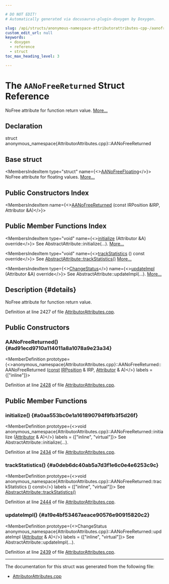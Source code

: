 ```yaml
---

# DO NOT EDIT!
# Automatically generated via docusaurus-plugin-doxygen by Doxygen.

slug: /api/structs/anonymous-namespace-attributorattributes-cpp-/aanofreereturned
custom_edit_url: null
keywords:
  - doxygen
  - reference
  - struct
toc_max_heading_level: 3

---
```





# The `AANoFreeReturned` Struct Reference

<DoxygenPage pluginConfig={pluginConfig}>

NoFree attribute for function return value. <a href="#details">More...</a>

## Declaration

<CodeBlock>struct anonymous_namespace{AttributorAttributes.cpp}::AANoFreeReturned</CodeBlock>

## Base struct

<MembersIndex>

<MembersIndexItem
  type="struct"
  name={<><a href="/docs/api/structs/anonymous-namespace-attributorattributes-cpp-/aanofreefloating">AANoFreeFloating</a></>}>
NoFree attribute for floating values. <a href="/docs/api/structs/anonymous-namespace-attributorattributes-cpp-/aanofreefloating/#details">More...</a>
</MembersIndexItem>

</MembersIndex>

## Public Constructors Index

<MembersIndex>

<MembersIndexItem
  name={<><a href="#ad91ecd9710a114011a8a1078a9e23a34">AANoFreeReturned</a> (const IRPosition &amp;IRP, Attributor &amp;A)</>}>
</MembersIndexItem>

</MembersIndex>

## Public Member Functions Index

<MembersIndex>

<MembersIndexItem
  type="void"
  name={<><a href="#a0aa553bc0e1a161890794f9fb3f5d26f">initialize</a> (Attributor &amp;A) override</>}>
See AbstractAttribute::initialize(...). <a href="#a0aa553bc0e1a161890794f9fb3f5d26f">More...</a>
</MembersIndexItem>

<MembersIndexItem
  type="void"
  name={<><a href="#a0deb6dc40ab5a7d3f1e6c0e4e6253c9c">trackStatistics</a> () const override</>}>
See <a href="/docs/api/structs/llvm/abstractattribute/#add85e4d78cefc67429904d7492aff9a4">AbstractAttribute::trackStatistics()</a> <a href="#a0deb6dc40ab5a7d3f1e6c0e4e6253c9c">More...</a>
</MembersIndexItem>

<MembersIndexItem
  type={<><a href="/docs/api/namespaces/llvm/#acd850975ae5042cacb64a9d0ea4715f3">ChangeStatus</a></>}
  name={<><a href="#a19e4bf53467aeace90576e90915820c2">updateImpl</a> (Attributor &amp;A) override</>}>
See AbstractAttribute::updateImpl(...). <a href="#a19e4bf53467aeace90576e90915820c2">More...</a>
</MembersIndexItem>

</MembersIndex>

## Description {#details}

NoFree attribute for function return value.

Definition at line 2427 of file <a href="/docs/api/files/lib/lib/transforms/lib/transforms/ipo/attributorattributes-cpp">AttributorAttributes.cpp</a>.

<SectionDefinition>

## Public Constructors

### AANoFreeReturned() {#ad91ecd9710a114011a8a1078a9e23a34}

<MemberDefinition
  prototype={<>anonymous&#95;namespace&#123;AttributorAttributes.cpp&#125;::AANoFreeReturned::AANoFreeReturned (<a href="/docs/api/files/lib/lib/target/lib/target/aarch64/aarch64promoteconstant-cpp/#a90f8350fecae261c25be85d38b451bff">const</a> <a href="/docs/api/structs/llvm/irposition">IRPosition</a> &amp; IRP, <a href="/docs/api/structs/llvm/attributor">Attributor</a> &amp; A)</>}
  labels = {["inline"]}>

Definition at line <a href="/docs/api/files/lib/lib/transforms/lib/transforms/ipo/attributorattributes-cpp/#l02428">2428</a> of file <a href="/docs/api/files/lib/lib/transforms/lib/transforms/ipo/attributorattributes-cpp">AttributorAttributes.cpp</a>.
</MemberDefinition>

</SectionDefinition>

<SectionDefinition>

## Public Member Functions

### initialize() {#a0aa553bc0e1a161890794f9fb3f5d26f}

<MemberDefinition
  prototype={<>void anonymous&#95;namespace&#123;AttributorAttributes.cpp&#125;::AANoFreeReturned::initialize (<a href="/docs/api/structs/llvm/attributor">Attributor</a> &amp; A)</>}
  labels = {["inline", "virtual"]}>
See AbstractAttribute::initialize(...).

Definition at line <a href="/docs/api/files/lib/lib/transforms/lib/transforms/ipo/attributorattributes-cpp/#l02434">2434</a> of file <a href="/docs/api/files/lib/lib/transforms/lib/transforms/ipo/attributorattributes-cpp">AttributorAttributes.cpp</a>.
</MemberDefinition>

### trackStatistics() {#a0deb6dc40ab5a7d3f1e6c0e4e6253c9c}

<MemberDefinition
  prototype={<>void anonymous&#95;namespace&#123;AttributorAttributes.cpp&#125;::AANoFreeReturned::trackStatistics () const</>}
  labels = {["inline", "virtual"]}>
See <a href="/docs/api/structs/llvm/abstractattribute/#add85e4d78cefc67429904d7492aff9a4">AbstractAttribute::trackStatistics()</a>

Definition at line <a href="/docs/api/files/lib/lib/transforms/lib/transforms/ipo/attributorattributes-cpp/#l02444">2444</a> of file <a href="/docs/api/files/lib/lib/transforms/lib/transforms/ipo/attributorattributes-cpp">AttributorAttributes.cpp</a>.
</MemberDefinition>

### updateImpl() {#a19e4bf53467aeace90576e90915820c2}

<MemberDefinition
  prototype={<>ChangeStatus anonymous&#95;namespace&#123;AttributorAttributes.cpp&#125;::AANoFreeReturned::updateImpl (<a href="/docs/api/structs/llvm/attributor">Attributor</a> &amp; A)</>}
  labels = {["inline", "virtual"]}>
See AbstractAttribute::updateImpl(...).

Definition at line <a href="/docs/api/files/lib/lib/transforms/lib/transforms/ipo/attributorattributes-cpp/#l02439">2439</a> of file <a href="/docs/api/files/lib/lib/transforms/lib/transforms/ipo/attributorattributes-cpp">AttributorAttributes.cpp</a>.
</MemberDefinition>

</SectionDefinition>

<hr/>

The documentation for this struct was generated from the following file:

<ul>
<li><a href="/docs/api/files/lib/lib/transforms/lib/transforms/ipo/attributorattributes-cpp">AttributorAttributes.cpp</a></li>
</ul>

</DoxygenPage>
